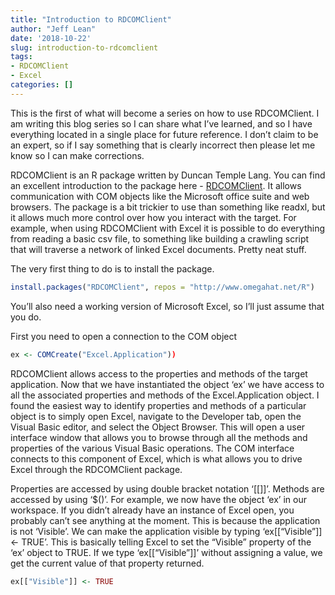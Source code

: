 ```yaml
---
title: "Introduction to RDCOMClient"
author: "Jeff Lean"
date: '2018-10-22'
slug: introduction-to-rdcomclient
tags:
- RDCOMClient
- Excel
categories: []
---
```


This is the first of what will become a series on how to use RDCOMClient. I am writing this blog series so I can share what I've learned, and so I have everything located in a single place for future reference. I don't claim to be an expert, so if I say something that is clearly incorrect then please let me know so I can make corrections.

RDCOMClient is an R package written by Duncan Temple Lang. You can find an excellent introduction to the package here - [RDCOMClient](http://www.omegahat.net/RDCOMClient/Docs/introduction.html). It allows communication with COM objects like the Microsoft office suite and web browsers. The package is a bit trickier to use than something like readxl, but it allows much more control over how you interact with the target. For example, when using RDCOMClient with Excel it is possible to do everything from reading a basic csv file, to something like building a crawling script that will traverse a network of linked Excel documents. Pretty neat stuff.

The very first thing to do is to install the package.

```r
install.packages("RDCOMClient", repos = "http://www.omegahat.net/R")
```

You'll also need a working version of Microsoft Excel, so I'll just assume that you do. 

First you need to open a connection to the COM object

```r
ex <- COMCreate("Excel.Application"))
```

RDCOMClient allows access to the properties and methods of the target application. Now that we have instantiated the object 'ex' we have access to all the associated properties and methods of the Excel.Application object. I found the easiest way to identify properties and methods of a particular object is to simply open Excel, navigate to the Developer tab, open the Visual Basic editor, and select the Object Browser. This will open a user interface window that allows you to browse through all the methods and properties of the various Visual Basic operations. The COM interface connects to this component of Excel, which is what allows you to drive Excel through the RDCOMClient package.

Properties are accessed by using double bracket notation '[[]]'. Methods are accessed by using '$()'. For example, we now have the object 'ex' in our workspace. If you didn't already have an instance of Excel open, you probably can't see anything at the moment. This is because the application is not 'Visible'. We can make the application visible by typing 'ex[["Visible"]] <- TRUE'. This is basically telling Excel to set the "Visible" property of the 'ex' object to TRUE. If we type 'ex[["Visible"]]' without assigning a value, we get the current value of that property returned.


```r
ex[["Visible"]] <- TRUE
```












